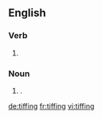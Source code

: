 ==English==

===Verb===
{{head|en|present participle}}

# {{present participle of|tiff|lang=en|nocat=1}}

===Noun===
{{en-noun}}

# {{archaic form of|tiffin|lang=en}} {{qual|light snack}}.

[[de:tiffing]]
[[fr:tiffing]]
[[vi:tiffing]]